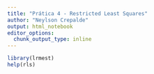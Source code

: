```yaml
---
title: "Prática 4 - Restricted Least Squares"
author: "Neylson Crepalde"
output: html_notebook
editor_options: 
  chunk_output_type: inline
---
```


```r
library(lrmest)
help(rls)

```

